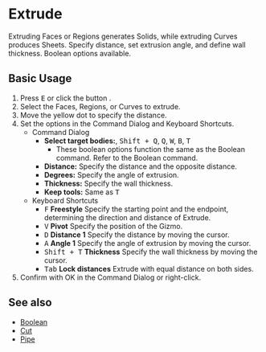 
# Extrude

<Reference shortcut="E" command="Extrude" button="Right of Command Bar" />

Extruding Faces or Regions generates Solids, while extruding Curves produces Sheets. Specify distance, set extrusion angle, and define wall thickness. Boolean options available.

## Basic Usage

1. Press <kbd>E</kbd> or click the button <ButtonIcon type="button-extrude" />.
2. Select the Faces, Regions, or Curves to extrude. 
3. Move the yellow dot to specify the distance.
4. Set the options in the Command Dialog and Keyboard Shortcuts.
   - <Kst>Command Dialog</Kst>
      - **Select target bodies:**, <kbd>Shift + Q</kbd>, <kbd>Q</kbd>, <kbd>W</kbd>,  <kbd>B</kbd>,  <kbd>T</kbd>
         - These boolean options function the same as the Boolean command. Refer to the Boolean command.
      - **Distance:** Specify the distance and the opposite distance.
      - **Degrees:** Specify the angle of extrusion.
      - **Thickness:** Specify the wall thickness.
      - **Keep tools:** Same as <kbd>T</kbd>
   - <Kst>Keyboard Shortcuts</Kst>
      - <kbd>F</kbd> **Freestyle** Specify the starting point and the endpoint, determining the direction and distance of Extrude.
      - <kbd>V</kbd> **Pivot** Specify the position of the Gizmo. 
      - <kbd>D</kbd> **Distance 1** Specify the distance by moving the cursor.
      - <kbd>A</kbd> **Angle 1** Specify the angle of extrusion by moving the cursor.
      - <kbd>Shift + T</kbd> **Thickness** Specify the wall thickness by moving the cursor.
      - <kbd>Tab</kbd> **Lock distances** Extrude with equal distance on both sides.
5. Confirm with OK in the Command Dialog or right-click.

## See also
- [Boolean](./boolean)
- [Cut](./cut)
- [Pipe](./pipe)